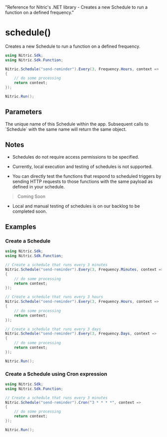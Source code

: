   "Reference for Nitric's .NET library - Creates a new Schedule to run a function on a defined frequency."

# schedule()

Creates a new Schedule to run a function on a defined frequency.

```csharp
using Nitric.Sdk;
using Nitric.Sdk.Function;

Nitric.Schedule("send-reminder").Every(3, Frequency.Hours, context =>
{
    // do some processing
    return context;
});

Nitric.Run();
```

## Parameters

<Properties>
  <Property name="description" type="string" required>
    The unique name of this Schedule within the app. Subsequent calls to
    `Schedule` with the same name will return the same object.
  </Property>
</Properties>

## Notes

- Schedules do not require access permissions to be specified.

- Currently, local execution and testing of schedules is not supported.

- You can directly test the functions that respond to scheduled triggers by sending HTTP requests to those functions with the same payload as defined in your schedule.

> Coming Soon

- Local and manual testing of schedules is on our backlog to be completed soon.

## Examples

### Create a Schedule

```csharp
using Nitric.Sdk;
using Nitric.Sdk.Function;

// Create a schedule that runs every 3 minutes
Nitric.Schedule("send-reminder").Every(3, Frequency.Minutes, context =>
{
    // do some processing
    return context;
});

// Create a schedule that runs every 3 hours
Nitric.Schedule("send-reminder").Every(3, Frequency.Hours, context =>
{
    // do some processing
    return context;
});

// Create a schedule that runs every 3 days
Nitric.Schedule("send-reminder").Every(3, Frequency.Days, context =>
{
    // do some processing
    return context;
});

Nitric.Run();
```

### Create a Schedule using Cron expression

```csharp
using Nitric.Sdk;
using Nitric.Sdk.Function;

// Create a schedule that runs every 3 minutes
Nitric.Schedule("send-reminder").Cron("3 * * * *", context =>
{
    // do some processing
    return context;
});

Nitric.Run();
```
